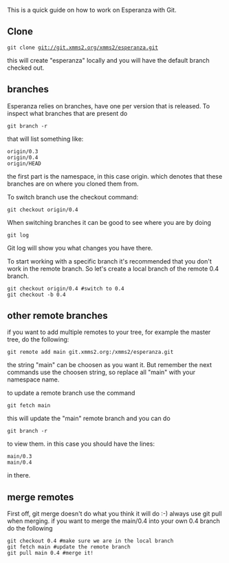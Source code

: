This is a quick guide on how to work on Esperanza with Git.


== Clone ==
 git clone git://git.xmms2.org/xmms2/esperanza.git

this will create "esperanza" locally and you will have the default branch checked out.

== branches ==

Esperanza relies on branches, have one per version that is released. To inspect what branches that are present do

 git branch -r

that will list something like:

 origin/0.3
 origin/0.4
 origin/HEAD

the first part is the namespace, in this case origin. which denotes that these branches are on where you cloned them from.

To switch branch use the checkout command:

 git checkout origin/0.4

When switching branches it can be good to see where you are by doing

 git log

Git log will show you what changes you have there.

To start working with a specific branch it's recommended that you don't work in the remote branch. So let's create a local branch of the remote 0.4 branch.

 git checkout origin/0.4 #switch to 0.4
 git checkout -b 0.4

== other remote branches ==

if you want to add multiple remotes to your tree, for example the master tree, do the following:

 git remote add main git.xmms2.org:/xmms2/esperanza.git

the string "main" can be choosen as you want it. But remember the next commands use the choosen string, so replace all "main" with your namespace name.

to update a remote branch use the command

 git fetch main

this will update the "main" remote branch and you can do

 git branch -r

to view them. in this case you should have the lines:
 
 main/0.3
 main/0.4

in there.

== merge remotes ==

First off, git merge doesn't do what you think it will do :-) always use git pull when merging. if you want to merge the main/0.4 into your own 0.4 branch do the following

 git checkout 0.4 #make sure we are in the local branch
 git fetch main #update the remote branch
 git pull main 0.4 #merge it!